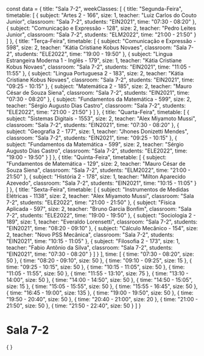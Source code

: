 const data = {
  title: "Sala 7-2",
  weekClasses: [
    {
      title: "Segunda-Feira",
      timetable: [
        {
          subject: "Artes 2 - 166",
          size: 1,
          teacher: "Luiz Carlos do Couto Junior",
          classroom: "Sala 7-2",
          students: "EIN2021",
          time: "07:30 - 08:20"
        },
        {
          subject: "Comunicação e Expressão - 128",
          size: 2,
          teacher: "Pedro Leites Junior",
          classroom: "Sala 7-2",
          students: "ELM2022",
          time: "21:00 - 21:50"
        }
      ]
    },
    {
      title: "Terça-Feira",
      timetable: [
        {
          subject: "Comunicação e Expressão - 598",
          size: 2,
          teacher: "Kátia Cristiane Kobus Novaes",
          classroom: "Sala 7-2",
          students: "ELE2022",
          time: "19:00 - 19:50"
        },
        {
          subject: "Lingua Estrangeira Moderna 1 - Inglês - 179",
          size: 1,
          teacher: "Kátia Cristiane Kobus Novaes",
          classroom: "Sala 7-2",
          students: "EIN2021",
          time: "11:05 - 11:55"
        },
        {
          subject: "Lingua Portuguesa 2 - 183",
          size: 2,
          teacher: "Kátia Cristiane Kobus Novaes",
          classroom: "Sala 7-2",
          students: "EIN2021",
          time: "09:25 - 10:15"
        },
        {
          subject: "Matemática 2 - 185",
          size: 2,
          teacher: "Mauro César de Souza Siena",
          classroom: "Sala 7-2",
          students: "EIN2021",
          time: "07:30 - 08:20"
        },
        {
          subject: "Fundamentos da Matemática - 599",
          size: 2,
          teacher: "Sérgio Augusto Dias Castro",
          classroom: "Sala 7-2",
          students: "ELE2022",
          time: "21:00 - 21:50"
        }
      ]
    },
    {
      title: "Quarta-Feira",
      timetable: [
        {
          subject: "Sistemas Digitais - 1553",
          size: 2,
          teacher: "Alex Miyamoto Mussi",
          classroom: "Sala 7-2",
          students: "EIN2021",
          time: "07:30 - 08:20"
        },
        {
          subject: "Geografia 2 - 177",
          size: 1,
          teacher: "Jhones Donizetti Mendes",
          classroom: "Sala 7-2",
          students: "EIN2021",
          time: "09:25 - 10:15"
        },
        {
          subject: "Fundamentos da Matemática - 599",
          size: 2,
          teacher: "Sérgio Augusto Dias Castro",
          classroom: "Sala 7-2",
          students: "ELE2022",
          time: "19:00 - 19:50"
        }
      ]
    },
    {
      title: "Quinta-Feira",
      timetable: [
        {
          subject: "Fundamentos de Matemática - 129",
          size: 2,
          teacher: "Mauro César de Souza Siena",
          classroom: "Sala 7-2",
          students: "ELM2022",
          time: "21:00 - 21:50"
        },
        {
          subject: "História 2 - 178",
          size: 1,
          teacher: "Milton Aparecido Azevedo",
          classroom: "Sala 7-2",
          students: "EIN2021",
          time: "10:15 - 11:05"
        }
      ]
    },
    {
      title: "Sexta-Feira",
      timetable: [
        {
          subject: "Instrumentos de Medidas Elétricas - 1138",
          size: 2,
          teacher: "Alex Miyamoto Mussi",
          classroom: "Sala 7-2",
          students: "ELE2022",
          time: "21:00 - 21:50"
        },
        {
          subject: "Física Aplicada - 597",
          size: 2,
          teacher: "Bruno Garcia Bonfim",
          classroom: "Sala 7-2",
          students: "ELE2022",
          time: "19:00 - 19:50"
        },
        {
          subject: "Sociologia 2 - 189",
          size: 1,
          teacher: "Everaldo Lorensetti",
          classroom: "Sala 7-2",
          students: "EIN2021",
          time: "08:20 - 09:10"
        },
        {
          subject: "Cálculo Mecânico - 154",
          size: 2,
          teacher: "Novo PSS Mecânica",
          classroom: "Sala 7-2",
          students: "EIN2021",
          time: "10:15 - 11:05"
        },
        {
          subject: "Filosofia 2 - 173",
          size: 1,
          teacher: "Fabio Antônio da Silva",
          classroom: "Sala 7-2",
          students: "EIN2021",
          time: "07:30 - 08:20"
        }
      ]
    }
  ],
  time: [
    {
      time: "07:30 - 08:20",
      size: 50
    },
    {
      time: "08:20 - 09:10",
      size: 50
    },
    {
      time: "09:10 - 09:25",
      size: 15
    },
    {
      time: "09:25 - 10:15",
      size: 50
    },
    {
      time: "10:15 - 11:05",
      size: 50
    },
    {
      time: "11:05 - 11:55",
      size: 50
    },
    {
      time: "11:55 - 13:10",
      size: 75
    },
    {
      time: "13:10 - 14:00",
      size: 50
    },
    {
      time: "14:00 - 14:50",
      size: 50
    },
    {
      time: "14:50 - 15:05",
      size: 15
    },
    {
      time: "15:05 - 15:55",
      size: 50
    },
    {
      time: "15:55 - 16:45",
      size: 50
    },
    {
      time: "16:45 - 19:00",
      size: 135
    },
    {
      time: "19:00 - 19:50",
      size: 50
    },
    {
      time: "19:50 - 20:40",
      size: 50
    },
    {
      time: "20:40 - 21:00",
      size: 20
    },
    {
      time: "21:00 - 21:50",
      size: 50
    },
    {
      time: "21:50 - 22:40",
      size: 50
    }
  ]
}

# Sala 7-2

<div>
    {
        <Grid
            title={data.title} 
            weekClasses={data.weekClasses} 
            time={data.time}
        />
    }
</div>